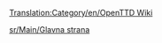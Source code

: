 [[Translation:Category/en/OpenTTD Wiki]]

{{en/Bilingual box| Sr
| Ova kategorija sadrži materijal povezan sa raznim aspektima upravljanja OpenTTD vikijem.
| ''This category contains material relating to various administration aspects of the OpenTTD Wiki.''}}


[[sr/Main/Glavna strana]]